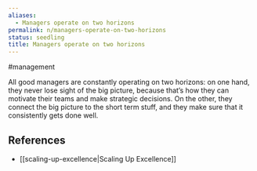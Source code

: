 ```yaml
---
aliases:
  - Managers operate on two horizons
permalink: n/managers-operate-on-two-horizons
status: seedling
title: Managers operate on two horizons
---
```

#management

All good managers are constantly operating on two horizons: on one hand, they never lose sight of the big picture, because that’s how they can motivate their teams and make strategic decisions. On the other, they connect the big picture to the short term stuff, and they make sure that it consistently gets done well.

## References

- [[scaling-up-excellence|Scaling Up Excellence]]
